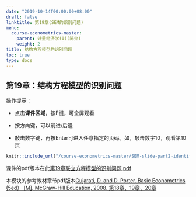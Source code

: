 ```yaml
---
date: "2019-10-14T00:00:00+08:00"
draft: false
linktitle: 第19章(SEM的识别问题)
menu:
  course-econometrics-master:
    parent: 计量经济学(I)(简介)
    weight: 2
title: 结构方程模型的识别问题
toc: true
type: docs
---
```


## 第19章：结构方程模型的识别问题

操作提示：

- 点击**课件区域**，按F键，可全屏观看

- 按方向键，可以前进/后退

- 敲击数字键，再按Enter可进入任意指定的页码。如，敲击数字10，观看第10页


```r
knitr::include_url("/course-econometrics-master/SEM-slide-part2-identification.html")
```

课件的pdf版本在此[第19章联立方程模型的识别问题.pdf](/course-econometrics-master/material/SEM-slide-part2-identification-2019.10.15.pdf) 

本模块的参考教材章节pdf版本[Gujarati, D. and D. Porter. Basic Econometrics (5ed） [M], McGraw-Hill Education, 2008. 第18章、19章、20章](/course-econometrics-master/material/Basic-Econometrics-5th-Gujarati.pdf)

